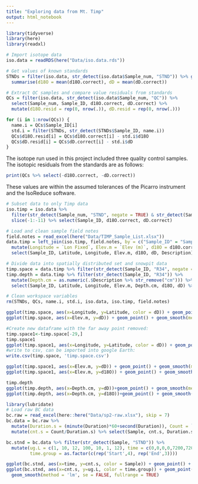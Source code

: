 ```yaml
---
title: "Exploring data from Mt. Timp"
output: html_notebook
---
```


```r
library(tidyverse)
library(here)
library(readxl)
```

```r
# Import isotope data
iso.data = readRDS(here("Data/iso.data.rds"))

# Get values of known standards
STNDs = filter(iso.data, str_detect(iso.data$Sample_num, "STND")) %>% group_by(Sample_ID) %>% 
  summarise(d18O = mean(d18O.correct), dD = mean(dD.correct))

# Extract QC samples and compare value residuals from standards
QCs = filter(iso.data, str_detect(iso.data$Sample_num, "QC")) %>% 
  select(Sample_num, Sample_ID, d18O.correct, dD.correct) %>% 
  mutate(d18O.resid = rep(0, nrow(.)), dD.resid = rep(0, nrow(.)))

for (i in 1:nrow(QCs)) {
  name.i = QCs$Sample_ID[i]
  std.i = filter(STNDs, str_detect(STNDs$Sample_ID, name.i))
  QCs$d18O.resid[i] = QCs$d18O.correct[i] - std.i$d18O
  QCs$dD.resid[i] = QCs$dD.correct[i] - std.i$dD
}
```


The isotope run used in this project included three quality control samples. 
The isotopic residuals from the standards are as follows:
```r
print(QCs %>% select(-d18O.correct, -dD.correct))
```

These values are within the assumed tolerances of the Picarro instrument and the IsoReduce software.

```r
# Subset data to only Timp data
iso.timp = iso.data %>% 
  filter(str_detect(Sample_num, "STND", negate = TRUE) & str_detect(Sample_num, "QC", negate = TRUE)) %>% 
  slice(-1:-11) %>% select(Sample_ID, d18O.correct, dD.correct)

# Load and clean sample field notes
field.notes = read_excel(here("Data/TIMP_Sample_List.xlsx"))
data.timp = left_join(iso.timp, field.notes, by = c("Sample_ID" = "Sample")) %>% 
  mutate(Longitude = `Lon Fixed`, Elev.m = `Elev (m)`, d18O = d18O.correct, dD = dD.correct) %>% 
  select(Sample_ID, Latitude, Longitude, Elev.m, d18O, dD, Description)

# Divide data into spatially distributed set and snowpit data
timp.space = data.timp %>% filter(str_detect(Sample_ID, "R34", negate = TRUE))
timp.depth = data.timp %>% filter(str_detect(Sample_ID, "R34")) %>% 
  mutate(Depth.cm = as.numeric(.$Description %>% str_remove("cm"))) %>% 
  select(Sample_ID, Latitude, Longitude, Elev.m, Depth.cm, d18O, dD) %>% arrange(Depth.cm)

# Clean workspace variables
rm(STNDs, QCs, name.i, std.i, iso.data, iso.timp, field.notes)
```

```r
ggplot(timp.space, aes(x=Longitude, y=Latitude, color = dD)) + geom_point() + scale_color_viridis_c()
ggplot(timp.space, aes(x=Elev.m, y=dD)) + geom_point() + geom_smooth(method = "lm")
```

```r
#Create new dataframe with the far away point removed:
timp.space1<-timp.space[-29,]
timp.space1
ggplot(timp.space1, aes(x=Longitude, y=Latitude, color = dD)) + geom_point() + scale_color_viridis_c()
#write to csv, can be imported into google Earth:
write.csv(timp.space, 'timp.space.csv')

ggplot(timp.space1, aes(x=Elev.m, y=dD)) + geom_point() + geom_smooth(method = "lm")
ggplot(timp.space1, aes(x=Elev.m, y=d18O)) + geom_point() + geom_smooth(method = "lm")
```

```r
timp.depth
ggplot(timp.depth, aes(x=Depth.cm, y=dD))+geom_point() + geom_smooth(method = "lm")
ggplot(timp.depth, aes(x=Depth.cm, y=d18O))+geom_point() + geom_smooth(method = "lm")
```


```r
library(lubridate)
# Load raw BC data
bc.raw = read_excel(here::here("Data/sp2-raw.xlsx"), skip = 7) 
bc.data = bc.raw %>% 
  mutate(Duration.s = (minute(Duration)*60+second(Duration)), Count = `Particle count`) %>% 
  mutate(cnt.s = Count/Duration.s) %>% select(Sample, cnt.s, Duration.s, Count)

bc.stnd = bc.data %>% filter(str_detect(Sample, "STND")) %>% 
  mutate(ug.L = c(1, 10, 12, 100, 10, 1, 12), time = c(0,0,0,0,7200,7200,7200), 
         time.group = as.factor(c(rep('Start',4), rep('End',3))))

ggplot(bc.stnd, aes(x=time, y=cnt.s, color = Sample)) + geom_point() + geom_smooth(method = 'lm')
ggplot(bc.stnd, aes(x=cnt.s, y=ug.L, color = time.group)) + geom_point() + 
  geom_smooth(method = 'lm', se = FALSE, fullrange = TRUE)


```